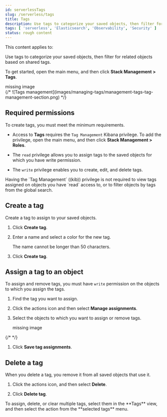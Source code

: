 ```yaml
---
id: serverlessTags
slug: /serverless/tags
title: Tags
description: Use tags to categorize your saved objects, then filter for related objects based on shared tags.
tags: [ 'serverless', 'Elasticsearch', 'Observability', 'Security' ]
status: rough content
---
```



<RoughContent />

This content applies to: <DocBadge template="elasticsearch" /> <DocBadge template="observability" /> <DocBadge template="security" /> 

<div id="managing-tags"></div>

Use tags to categorize your saved objects,
then filter for related objects based on shared tags.

To get started, open the main menu, and then click **Stack Management > Tags**.

<div style={{ backgroundColor: "#F1F4FA", width: "100%", height: "250px", textAlign: "center", paddingTop: "110px", marginBottom: "20px" }}><DocIcon type="image" title="missing image"/> missing image</div>
{/* ![Tags management](images/managing-tags/management-tags-tag-management-section.png) */}

## Required permissions

To create tags, you must meet the minimum requirements.

* Access to **Tags** requires the `Tag Management` Kibana privilege. To add the privilege, open the main menu,
    and then click **Stack Management > Roles**.

* The `read` privilege allows you to assign tags to the saved objects for which you have write permission.
* The `write` privilege enables you to create, edit, and delete tags.

<DocCallOut title="Note">
Having the `Tag Management` ((kib)) privilege is not required to
view tags assigned on objects you have `read` access to, or to filter objects by tags
from the global search.
</DocCallOut>

<div id="settings-create-tag"></div>

## Create a tag

Create a tag to assign to your saved objects.

1. Click **Create tag**.

1. Enter a name and select a color for the new tag.

    The name cannot be longer than 50 characters.

1. Click **Create tag**.

<div id="settings-assign-tag"></div>

## Assign a tag to an object

To assign and remove tags, you must have `write` permission
on the objects to which you assign the tags.

1. Find the tag you want to assign.

1. Click the actions icon and then select **Manage assignments**.

1. Select the objects to which you want to assign or remove tags.

    <div style={{ backgroundColor: "#F1F4FA", width: "100%", height: "250px", textAlign: "center", paddingTop: "110px", marginBottom: "20px" }}><DocIcon type="image" title="missing image"/> missing image</div>
{/* <DocImage size="xl" url="images/managing-tags/management-tags-manage-assignments-flyout.png" alt="Assign flyout" /> */}

1. Click **Save tag assignments**.

<div id="settings-delete-tag"></div>

## Delete a tag

When you delete a tag, you remove it from all saved objects that use it.

1. Click the actions icon, and then select **Delete**.

1. Click **Delete tag**.

<DocCallOut title="Tip">
To assign, delete, or clear multiple tags,
select them in the **Tags** view, and then select
the action from the **selected tags** menu.
</DocCallOut>

